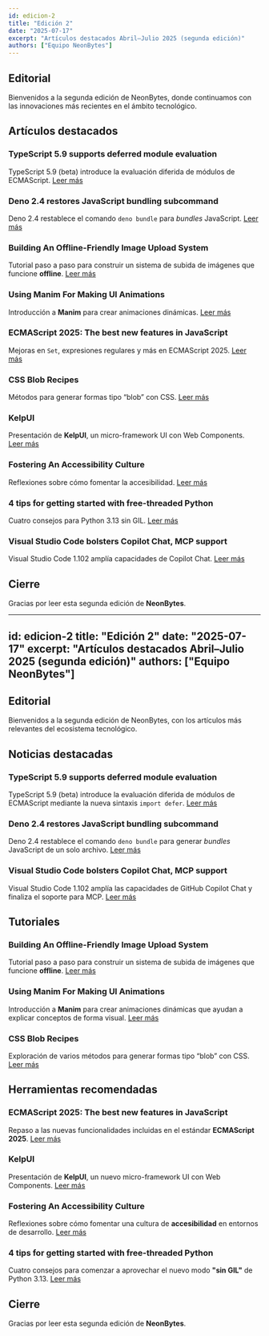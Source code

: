 ```yaml
---
id: edicion-2
title: "Edición 2"
date: "2025-07-17"
excerpt: "Artículos destacados Abril–Julio 2025 (segunda edición)"
authors: ["Equipo NeonBytes"]
---
```


## Editorial

Bienvenidos a la segunda edición de NeonBytes, donde continuamos con las innovaciones más recientes en el ámbito tecnológico.

## Artículos destacados

### TypeScript 5.9 supports deferred module evaluation
TypeScript 5.9 (beta) introduce la evaluación diferida de módulos de ECMAScript. [Leer más](https://www.infoworld.com/article/4020579/typescript-5-9-supports-deferred-module-evaluation.html)

### Deno 2.4 restores JavaScript bundling subcommand
Deno 2.4 restablece el comando `deno bundle` para *bundles* JavaScript. [Leer más](https://www.infoworld.com/article/4018342/deno-2-4-restores-javascript-bundling-subcommand.html)

### Building An Offline-Friendly Image Upload System
Tutorial paso a paso para construir un sistema de subida de imágenes que funcione **offline**. [Leer más](https://www.smashingmagazine.com/2025/04/building-offline-friendly-image-upload-system/)

### Using Manim For Making UI Animations
Introducción a **Manim** para crear animaciones dinámicas. [Leer más](https://www.smashingmagazine.com/2025/04/using-manim-making-ui-animations/)

### ECMAScript 2025: The best new features in JavaScript
Mejoras en `Set`, expresiones regulares y más en ECMAScript 2025. [Leer más](https://www.infoworld.com/article/4021944/ecmascript-2025-the-best-new-features-in-javascript.html)

### CSS Blob Recipes
Métodos para generar formas tipo “blob” con CSS. [Leer más](https://css-tricks.com/css-blob-recipes/)

### KelpUI
Presentación de **KelpUI**, un micro-framework UI con Web Components. [Leer más](https://css-tricks.com/kelpui/)

### Fostering An Accessibility Culture
Reflexiones sobre cómo fomentar la accesibilidad. [Leer más](https://www.smashingmagazine.com/2025/04/fostering-accessibility-culture/)

### 4 tips for getting started with free-threaded Python
Cuatro consejos para Python 3.13 sin GIL. [Leer más](https://www.infoworld.com/article/4018856/4-tips-for-getting-started-with-free-threaded-python.html)

### Visual Studio Code bolsters Copilot Chat, MCP support
Visual Studio Code 1.102 amplía capacidades de Copilot Chat. [Leer más](https://www.infoworld.com/article/4021110/visual-studio-code-bolsters-copilot-chat-mcp-support.html)

## Cierre

Gracias por leer esta segunda edición de **NeonBytes**.

---
id: edicion-2
title: "Edición 2"
date: "2025-07-17"
excerpt: "Artículos destacados Abril–Julio 2025 (segunda edición)"
authors: ["Equipo NeonBytes"]
---

## Editorial

Bienvenidos a la segunda edición de NeonBytes, con los artículos más relevantes del ecosistema tecnológico.

## Noticias destacadas

### TypeScript 5.9 supports deferred module evaluation

TypeScript 5.9 (beta) introduce la evaluación diferida de módulos de ECMAScript mediante la nueva sintaxis `import defer`. [Leer más](https://www.infoworld.com/article/4020579/typescript-5-9-supports-deferred-module-evaluation.html)

### Deno 2.4 restores JavaScript bundling subcommand

Deno 2.4 restablece el comando `deno bundle` para generar *bundles* JavaScript de un solo archivo. [Leer más](https://www.infoworld.com/article/4018342/deno-2-4-restores-javascript-bundling-subcommand.html)

### Visual Studio Code bolsters Copilot Chat, MCP support

Visual Studio Code 1.102 amplía las capacidades de GitHub Copilot Chat y finaliza el soporte para MCP. [Leer más](https://www.infoworld.com/article/4021110/visual-studio-code-bolsters-copilot-chat-mcp-support.html)

## Tutoriales

### Building An Offline-Friendly Image Upload System

Tutorial paso a paso para construir un sistema de subida de imágenes que funcione **offline**. [Leer más](https://www.smashingmagazine.com/2025/04/building-offline-friendly-image-upload-system/)

### Using Manim For Making UI Animations

Introducción a **Manim** para crear animaciones dinámicas que ayudan a explicar conceptos de forma visual. [Leer más](https://www.smashingmagazine.com/2025/04/using-manim-making-ui-animations/)

### CSS Blob Recipes

Exploración de varios métodos para generar formas tipo “blob” con CSS. [Leer más](https://css-tricks.com/css-blob-recipes/)

## Herramientas recomendadas

### ECMAScript 2025: The best new features in JavaScript

Repaso a las nuevas funcionalidades incluidas en el estándar **ECMAScript 2025**. [Leer más](https://www.infoworld.com/article/4021944/ecmascript-2025-the-best-new-features-in-javascript.html)

### KelpUI

Presentación de **KelpUI**, un nuevo micro-framework UI con Web Components. [Leer más](https://css-tricks.com/kelpui/)

### Fostering An Accessibility Culture

Reflexiones sobre cómo fomentar una cultura de **accesibilidad** en entornos de desarrollo. [Leer más](https://www.smashingmagazine.com/2025/04/fostering-accessibility-culture/)

### 4 tips for getting started with free-threaded Python

Cuatro consejos para comenzar a aprovechar el nuevo modo **"sin GIL"** de Python 3.13. [Leer más](https://www.infoworld.com/article/4018856/4-tips-for-getting-started-with-free-threaded-python.html)

## Cierre

Gracias por leer esta segunda edición de **NeonBytes**.
